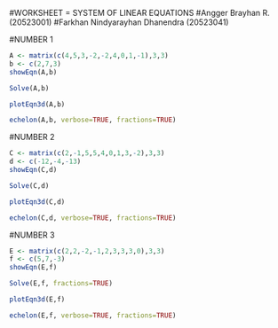 #WORKSHEET = SYSTEM OF LINEAR EQUATIONS
#Angger Brayhan R. (20523001)
#Farkhan Nindyarayhan Dhanendra (20523041)

#NUMBER 1
```{r}
A <- matrix(c(4,5,3,-2,-2,4,0,1,-1),3,3)
b <- c(2,7,3)
showEqn(A,b)
```

```{r}
Solve(A,b)
```

```{r}
plotEqn3d(A,b)
```

```{r}
echelon(A,b, verbose=TRUE, fractions=TRUE)
```

#NUMBER 2
```{r}
C <- matrix(c(2,-1,5,5,4,0,1,3,-2),3,3)
d <- c(-12,-4,-13)
showEqn(C,d)
```

```{r}
Solve(C,d)
```

```{r}
plotEqn3d(C,d)
```

```{r}
echelon(C,d, verbose=TRUE, fractions=TRUE)
```

#NUMBER 3
```{r}
E <- matrix(c(2,2,-2,-1,2,3,3,3,0),3,3)
f <- c(5,7,-3)
showEqn(E,f)
```

```{r}
Solve(E,f, fractions=TRUE)
```

```{r}
plotEqn3d(E,f)
```

```{r}
echelon(E,f, verbose=TRUE, fractions=TRUE)
```

